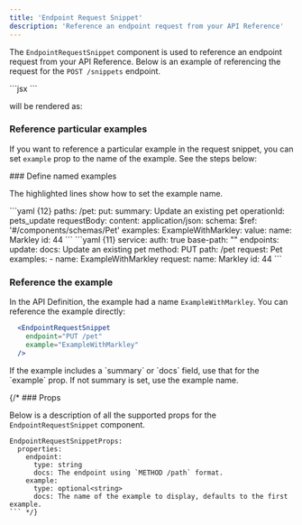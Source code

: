 ```yaml
---
title: 'Endpoint Request Snippet'
description: 'Reference an endpoint request from your API Reference'
---
```


The `EndpointRequestSnippet` component is used to reference an endpoint request from 
your API Reference. Below is an example of referencing the request for the `POST /snippets` endpoint.

<CodeBlock title="Markdown">
  ```jsx
  <EndpointRequestSnippet endpoint="POST /snippets" />
  ```
</CodeBlock>

will be rendered as: 

<EndpointRequestSnippet endpoint="POST /snippets" />

### Reference particular examples

If you want to reference a particular example in the request snippet, you can set `example` prop
to the name of the example. See the steps below: 

<Steps>
  ### Define named examples

  The highlighted lines show how to set the example name. 
  
  <AccordionGroup>
    <Accordion title="OpenAPI">
      ```yaml {12}
      paths:
        /pet:
          put:
            summary: Update an existing pet 
            operationId: pets_update
            requestBody: 
              content:
                application/json:
                  schema:
                    $ref: '#/components/schemas/Pet'
                  examples:
                    ExampleWithMarkley:
                      value: 
                        name: Markley
                        id: 44
      ```
    </Accordion>
    <Accordion title="Fern Definition">
    ```yaml {11}
    service:
      auth: true
      base-path: ""
      endpoints:
        update:
          docs: Update an existing pet 
          method: PUT
          path: /pet
          request: Pet
          examples:
            - name: ExampleWithMarkley
              request:
                name: Markley
                id: 44
    ```
    </Accordion>
  </AccordionGroup>

  ### Reference the example

  In the API Definition, the example had a name `ExampleWithMarkley`. You can reference
  the example directly: 

  ```jsx {3}
    <EndpointRequestSnippet 
      endpoint="PUT /pet" 
      example="ExampleWithMarkley"
    />
  ```

  <Note title="Referencing examples">
    If the example includes a `summary` or `docs` field, use that for the `example` prop. If not summary is set, use the example name. 
  </Note>
</Steps>

{/* ### Props

Below is a description of all the supported props for the `EndpointRequestSnippet` component. 

```fern
EndpointRequestSnippetProps:
  properties:
    endpoint:
      type: string
      docs: The endpoint using `METHOD /path` format.
    example:
      type: optional<string>
      docs: The name of the example to display, defaults to the first example.
``` */}
